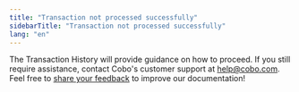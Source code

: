 ```yaml
---
title: "Transaction not processed successfully"
sidebarTitle: "Transaction not processed successfully"
lang: "en"
---
```


The Transaction History will provide guidance on how to proceed. If you still require assistance, contact Cobo's customer support at help@cobo.com.
<Tip>Feel free to [share your feedback](https://forms.zohopublic.com/cobo/form/DocumentFeedbackForm/formperma/QvLOhxJv1_JMsJ-1dleZ8Itb_7rzN-LtgvsDdxosoVI?referrername=manuals) to improve our documentation!</Tip>